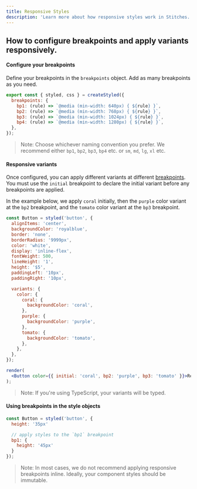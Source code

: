 ```yaml
---
title: Responsive Styles
description: 'Learn more about how responsive styles work in Stitches.'
---
```


## How to configure breakpoints and apply variants responsively.

#### Configure your breakpoints

Define your breakpoints in the `breakpoints` object. Add as many breakpoints as you need.

```jsx
export const { styled, css } = createStyled({
  breakpoints: {
    bp1: (rule) => `@media (min-width: 640px) { ${rule} }`,
    bp2: (rule) => `@media (min-width: 768px) { ${rule} }`,
    bp3: (rule) => `@media (min-width: 1024px) { ${rule} }`,
    bp4: (rule) => `@media (min-width: 1280px) { ${rule} }`,
  },
});
```

> Note: Choose whichever naming convention you prefer. We recommend either <Code>bp1</Code>, <Code>bp2</Code>, <Code>bp3</Code>, <Code>bp4</Code> etc. or <Code>sm</Code>, <Code>md</Code>, <Code>lg</Code>, <Code>xl</Code> etc.

#### Responsive variants

Once configured, you can apply different variants at different [breakpoints](/docs/breakpoints). You must use the <Code>initial</Code> breakpoint to declare the initial variant before any breakpoints are applied.

In the example below, we apply `coral` initially, then the `purple` color variant at the `bp2` breakpoint, and the `tomato` color variant at the `bp3` breakpoint.

```jsx live manual
const Button = styled('button', {
  alignItems: 'center',
  backgroundColor: 'royalblue',
  border: 'none',
  borderRadius: '9999px',
  color: 'white',
  display: 'inline-flex',
  fontWeight: 500,
  lineHeight: '1',
  height: '$5',
  paddingLeft: '10px',
  paddingRight: '10px',

  variants: {
    color: {
      coral: {
        backgroundColor: 'coral',
      },
      purple: {
        backgroundColor: 'purple',
      },
      tomato: {
        backgroundColor: 'tomato',
      },
    },
  },
});

render(
  <Button color={{ initial: 'coral', bp2: 'purple', bp3: 'tomato' }}>Responsive button</Button>
);
```

> Note: If you're using TypeScript, your variants will be typed.

#### Using breakpoints in the style objects

```jsx
const Button = styled('button', {
  height: '35px'

  // apply styles to the `bp1` breakpoint
  bp1: {
    height: '45px'
  }
});
```

> Note: In most cases, we do not recommend applying responsive breakpoints inline. Ideally, your component styles should be immutable.
